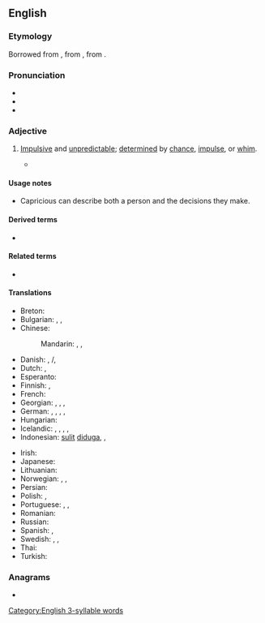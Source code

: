 ==English==

===Etymology===
Borrowed from {{bor|en|fr|capricieux}}, from {{der|en|it|capriccioso}}, from {{m|it|capriccio}}.

===Pronunciation===
* {{IPA|en|/kəˈpɹɪʃəs/}}
* {{audio|en|LL-Q1860 (eng)-Vealhurl-capricious.wav|Audio (UK)}}
* {{rhyme|en|ɪʃəs}}

===Adjective===
{{en-adj}}

# [[impulsive|Impulsive]] and [[unpredictable]]; [[determine]]d by [[chance#Noun|chance]], [[impulse]], or [[whim]].
#: {{synonyms|en|arbitrary|whimsical|fickle}}
#: {{antonyms|en|conscientious|rigorous}}
#: {{ux|en|I almost died in a '''capricious''' winter storm.}}
#: {{ux|en|Stringent rulers are unlikely to act '''capriciously'''.}}
#: {{ux|en|The Mayor claimed that the action was reasonable, but in reality the action was arbitrary and '''capricious''' in nature.}}
#* {{RQ:James American|chapter=I|page=11|passage="'''Capricious'''?" And at this monsieur began to laugh. "Oh no, I'm not '''capricious'''. I am very faithful. I am very constant. ''Comprenez''?"}}

====Usage notes====
* Capricious can describe both a person and the decisions they make.

====Derived terms====
* {{l|en|capriciously}}

====Related terms====
* {{l|en|caprice}}

====Translations====
{{trans-top|impulsive and unpredictable; determined by chance, impulse, or whim}}
* Breton: {{t+|br|froudennek}}
* Bulgarian: {{t+|bg|капризен}}, {{t+|bg|непостоянен}}, {{t|bg|непредвидим}}
* Chinese:
*: Mandarin: {{t|cmn|反复无常的}}, {{t|cmn|善变的}}, {{t|cmn|任性的}}
* Danish: {{t|da|uberegnelig}}, {{t|da|uforudsigbar}}/{{t|da|uforutsigbar}}, {{t|da|lunefuld}}
* Dutch: {{t+|nl|grillig}}, {{t+|nl|wispelturig}}
* Esperanto: {{t|eo|kapricema}}
* Finnish: {{t+|fi|oikukas}}, {{t+|fi|oikullinen}}
* French: {{t+|fr|capricieux}}
* Georgian: {{t|ka|ჭირვეული}}, {{t|ka|ახირებული}}, {{t|ka|თვითრჯული}}, {{t|ka|თავნება}}
* German: {{t|de|kapriziumeös}}, {{t|de|launenhaft}}, {{t+|de|unberechenbar}}, {{t+|de|schrullig}}, {{t+|de|launisch}}
* Hungarian: {{t+|hu|szeszélyes}}
* Icelandic: {{t|is|duttlungasamur|m}}, {{t+|is|mislyndur|m}}, {{t+|is|kenjóttur|m}}, {{t|is|dyntóttur|m}}, {{t|is|duttlungafullur|m}}
* Indonesian: [[sulit]] [[duga|diduga]], {{t+|id|licin}}, {{t+|id|licik}}
{{trans-mid}}
* Irish: {{t|ga|meonúil}}
* Japanese: {{t|ja|気紛れ|tr=kimagure}}
* Lithuanian: {{t|lt|įnoringas}}
* Norwegian: {{t|no|uberegnelig}}, {{t|no|uforutsigbar}}, {{t|no|lunefull}}
* Persian: {{t|fa|دمدمی‌مزاج|tr=damdami-mezâj}}
* Polish: {{t+|pl|nagły|m}}, {{t+|pl|kapryśny}}
* Portuguese: {{t+|pt|impulsivo}}, {{t+|pt|imprevisível}}, {{t+|pt|caprichoso}}
* Romanian: {{t+|ro|capricios}}
* Russian: {{t+|ru|капризный|m}}
* Spanish: {{t+|es|caprichoso}}, {{t+|es|antojadizo}}
* Swedish: {{t+|sv|oberäknelig}}, {{t+|sv|oförutsägbar}}, {{t+|sv|nyckfull}}
* Thai: {{t|th|ตามอำเภอใจ|tr=tāmxảp̣hexcı}}
* Turkish: {{t+|tr|kaprisli}}
{{trans-bottom}}

===Anagrams===
* {{anagrams|en|a=acciioprsu|auriscopic}}

[[Category:English 3-syllable words]]
{{topics|en|Personality}}